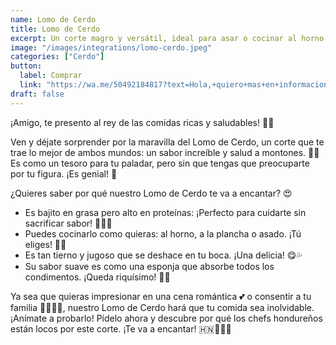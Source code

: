 ```yaml
---
name: Lomo de Cerdo
title: Lomo de Cerdo
excerpt: Un corte magro y versátil, ideal para asar o cocinar al horno.
image: "/images/integrations/lomo-cerdo.jpeg"
categories: ["Cerdo"]
button:
  label: Comprar
  link: "https://wa.me/50492184817?text=Hola,+quiero+mas+en+informacion+sobre+el+Lomo+de+Cerdo."
draft: false
---
```

¡Amigo, te presento al rey de las comidas ricas y saludables! 👑🥩

Ven y déjate sorprender por la maravilla del Lomo de Cerdo, un corte que te trae lo mejor de ambos mundos: un sabor increíble y salud a montones. 🤤💪 Es como un tesoro para tu paladar, pero sin que tengas que preocuparte por tu figura. ¡Es genial! 🎉

¿Quieres saber por qué nuestro Lomo de Cerdo te va a encantar? 😍

- Es bajito en grasa pero alto en proteínas: ¡Perfecto para cuidarte sin sacrificar sabor! 🏋️‍♂️🍖
- Puedes cocinarlo como quieras: al horno, a la plancha o asado. ¡Tú eliges! 🍳🔥
- Es tan tierno y jugoso que se deshace en tu boca. ¡Una delicia! 😋💦
- Su sabor suave es como una esponja que absorbe todos los condimentos. ¡Queda riquísimo! 🧽🌿

Ya sea que quieras impresionar en una cena romántica 💕 o consentir a tu familia 👨‍👩‍👧‍👦, nuestro Lomo de Cerdo hará que tu comida sea inolvidable. ¡Anímate a probarlo! Pídelo ahora y descubre por qué los chefs hondureños están locos por este corte. ¡Te va a encantar! 🇭🇳👨‍🍳🤩